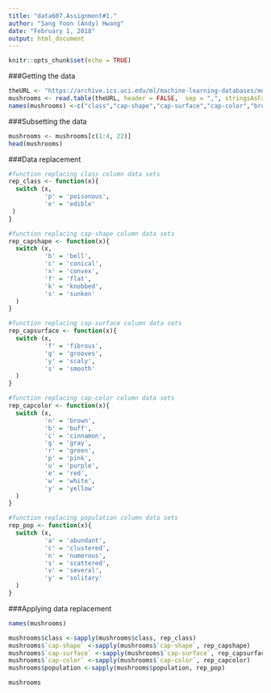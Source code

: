 ---
title: "data607.Assignment#1."
author: "Sang Yoon (Andy) Hwang"
date: "February 1, 2018"
output: html_document
---

```{r setup, include=FALSE}
knitr::opts_chunk$set(echo = TRUE)
```

###Getting the data

```{r get_data}

theURL <- "https://archive.ics.uci.edu/ml/machine-learning-databases/mushroom/agaricus-lepiota.data"
mushrooms <- read.table(theURL, header = FALSE,  sep = ",", stringsAsFactors = FALSE)
names(mushrooms) <-c("class","cap-shape","cap-surface","cap-color","bruises","odor","gill-attachment","gill-spacing","gill-size","gill-color","stalk-shape","stalk-root","stalk-surface-above-ring","stalk-surface-below-ring","stalk-color-above-ring","stalk-color-below-ring","veil-type","veil-color","ring-number","ring-type","spore-print-color","population","habitat")

```

###Subsetting the data

```{r sub_data}

mushrooms <- mushrooms[c(1:4, 22)]
head(mushrooms)
```

###Data replacement

```{r rep_data}

#function replacing class column data sets
rep_class <- function(x){
  switch (x,
          'p' = 'poisonous',
          'e' = 'edible'
 )
}

#function replacing cap-shape column data sets
rep_capshape <- function(x){
  switch (x,
          'b' = 'bell',
          'c' = 'conical',
          'x' = 'convex',
          'f' = 'flat',
          'k' = 'knobbed',
          's' = 'sunken'
  )
}

#function replacing cap-surface column data sets
rep_capsurface <- function(x){
  switch (x,
          'f' = 'fibrous',
          'g' = 'grooves',
          'y' = 'scaly',
          's' = 'smooth'
  )
}

#function replacing cap-color column data sets
rep_capcolor <- function(x){
  switch (x,
          'n' = 'brown',
          'b' = 'buff',
          'c' = 'cinnamon',
          'g' = 'gray',
          'r' = 'green',
          'p' = 'pink',
          'u' = 'purple',
          'e' = 'red',
          'w' = 'white',
          'y' = 'yellow'
  )
}

#function replacing population column data sets
rep_pop <- function(x){
  switch (x,
          'a' = 'abundant',
          'c' = 'clustered',
          'n' = 'numerous',
          's' = 'scattered',
          'v' = 'several',
          'y' = 'solitary'
  )
}

```
###Applying data replacement

```{r app_data}
names(mushrooms)

mushrooms$class <-sapply(mushrooms$class, rep_class)
mushrooms$`cap-shape` <-sapply(mushrooms$`cap-shape`, rep_capshape)
mushrooms$`cap-surface` <-sapply(mushrooms$`cap-surface`, rep_capsurface)
mushrooms$`cap-color` <-sapply(mushrooms$`cap-color`, rep_capcolor)
mushrooms$population <-sapply(mushrooms$population, rep_pop)

mushrooms

```
